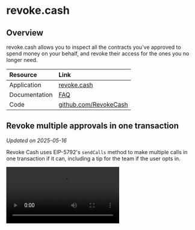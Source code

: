 # revoke.cash

## Overview

revoke.cash allows you to inspect all the contracts you've approved to spend money on your behalf, and revoke their access for the ones you no longer need.

| Resource | Link |
|:---------|:-----|
| Application | [revoke.cash](https://revoke.cash) |
| Documentation | [FAQ](https://revoke.cash/learn/faq) |
| Code | [github.com/RevokeCash](https://github.com/RevokeCash/revoke.cash) |

## Revoke multiple approvals in one transaction

*Updated on 2025-05-16*

Revoke Cash uses EIP-5792's `sendCalls` method to make multiple calls in one transaction if it can, including a tip for the team if the user opts in.

<video controls>
  <source src="https://content.uxscout.xyz/revoke-cash-2025-05-16.mp4" type="video/mp4"/>
  Your browser does not support the video tag.
</video>

